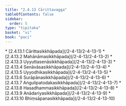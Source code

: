 ```yaml
---
title: "2.4.13 Cārittavagga"
tableOfContents: false
sidebar:
  order: 5
type: "tipitaka"
basket: "vi"
book: "paci"
---
```



<DynamicBreadcrumb />



<TableOfContents book="paci" section="2.4.13">
* [2.4.13.1 Cārittasikkhāpada](/2-4-13/2-4-13-1)
* [2.4.13.2 Mahānāmasikkhāpada](/2-4-13/2-4-13-2)
* [2.4.13.3 Uyyuttasenāsikkhāpada](/2-4-13/2-4-13-3)
* [2.4.13.4 Senāvāsasikkhāpada](/2-4-13/2-4-13-4)
* [2.4.13.5 Uyyodhikasikkhāpada](/2-4-13/2-4-13-5)
* [2.4.13.6 Surāpānasikkhāpada](/2-4-13/2-4-13-6)
* [2.4.13.7 Aṅgulipatodakasikkhāpada](/2-4-13/2-4-13-7)
* [2.4.13.8 Hasadhammasikkhāpada](/2-4-13/2-4-13-8)
* [2.4.13.9 Anādariyasikkhāpada](/2-4-13/2-4-13-9)
* [2.4.13.10 Bhiṃsāpanasikkhāpada](/2-4-13/2-4-13-10)
</TableOfContents>